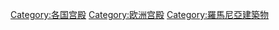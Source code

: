[[Category:各国宫殿|Category:各国宫殿]]
[[Category:欧洲宫殿|Category:欧洲宫殿]]
[[Category:羅馬尼亞建築物|Category:羅馬尼亞建築物]]